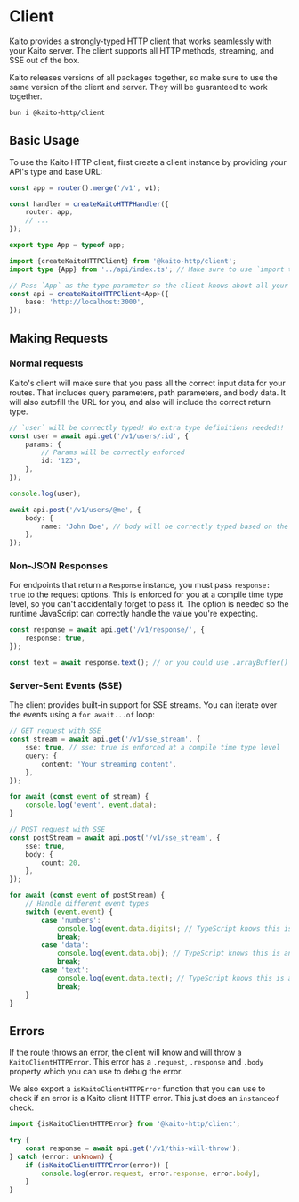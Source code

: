 # Client

Kaito provides a strongly-typed HTTP client that works seamlessly with your Kaito server. The client supports all HTTP methods, streaming, and SSE out of the box.

Kaito releases versions of all packages together, so make sure to use the same version of the client and server. They will be guaranteed to work together.

```bash
bun i @kaito-http/client
```

## Basic Usage

To use the Kaito HTTP client, first create a client instance by providing your API's type and base URL:

```ts filename="api/index.ts"
const app = router().merge('/v1', v1);

const handler = createKaitoHTTPHandler({
	router: app,
	// ...
});

export type App = typeof app;
```

```ts filename="client/index.ts" /type {App}/ /<App>/
import {createKaitoHTTPClient} from '@kaito-http/client';
import type {App} from '../api/index.ts'; // Make sure to use `import type` here!!

// Pass `App` as the type parameter so the client knows about all your routes
const api = createKaitoHTTPClient<App>({
	base: 'http://localhost:3000',
});
```

## Making Requests

### Normal requests

Kaito's client will make sure that you pass all the correct input data for your routes. That includes query parameters, path parameters, and body data. It will also autofill the URL for you, and also will include the correct return type.

```ts
// `user` will be correctly typed! No extra type definitions needed!!
const user = await api.get('/v1/users/:id', {
	params: {
		// Params will be correctly enforced
		id: '123',
	},
});

console.log(user);

await api.post('/v1/users/@me', {
	body: {
		name: 'John Doe', // body will be correctly typed based on the route's body schema! Amazing!
	},
});
```

### Non-JSON Responses

For endpoints that return a `Response` instance, you must pass `response: true` to the request options. This is enforced for you at a compile time type level, so you
can't accidentally forget to pass it. The option is needed so the runtime JavaScript can correctly handle the value you're expecting.

```ts
const response = await api.get('/v1/response/', {
	response: true,
});

const text = await response.text(); // or you could use .arrayBuffer() or .blob(), etc
```

### Server-Sent Events (SSE)

The client provides built-in support for SSE streams. You can iterate over the events using a `for await...of` loop:

```ts
// GET request with SSE
const stream = await api.get('/v1/sse_stream', {
	sse: true, // sse: true is enforced at a compile time type level
	query: {
		content: 'Your streaming content',
	},
});

for await (const event of stream) {
	console.log('event', event.data);
}

// POST request with SSE
const postStream = await api.post('/v1/sse_stream', {
	sse: true,
	body: {
		count: 20,
	},
});

for await (const event of postStream) {
	// Handle different event types
	switch (event.event) {
		case 'numbers':
			console.log(event.data.digits); // TypeScript knows this is a number
			break;
		case 'data':
			console.log(event.data.obj); // TypeScript knows this is an object
			break;
		case 'text':
			console.log(event.data.text); // TypeScript knows this is a string
			break;
	}
}
```

## Errors

If the route throws an error, the client will know and will throw a `KaitoClientHTTPError`. This error has a `.request`, `.response` and `.body` property which you can use to debug the error.

We also export a `isKaitoClientHTTPError` function that you can use to check if an error is a Kaito client HTTP error. This just does an `instanceof` check.

```ts
import {isKaitoClientHTTPError} from '@kaito-http/client';

try {
	const response = await api.get('/v1/this-will-throw');
} catch (error: unknown) {
	if (isKaitoClientHTTPError(error)) {
		console.log(error.request, error.response, error.body);
	}
}
```

